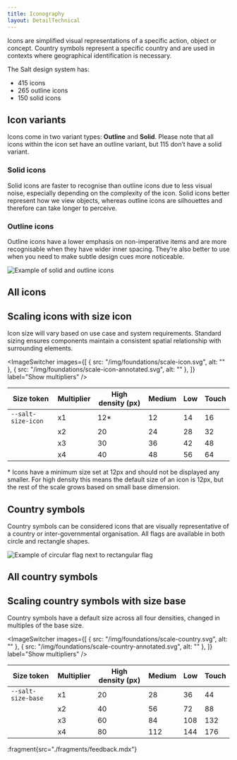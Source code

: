 ```yaml
---
title: Iconography
layout: DetailTechnical
---
```


Icons are simplified visual representations of a specific action, object or concept. Country symbols represent a specific country and are used in contexts where geographical identification is necessary.

The Salt design system has:

- 415 icons
- 265 outline icons
- 150 solid icons

## Icon variants

Icons come in two variant types: **Outline** and **Solid**. Please note that all icons within the icon set have an outline variant, but 115 don’t have a solid variant.

### Solid icons

Solid icons are faster to recognise than outline icons due to less visual noise, especially depending on the complexity of the icon. Solid icons better represent how we view objects, whereas outline icons are silhouettes and therefore can take longer to perceive.

### Outline icons

Outline icons have a lower emphasis on non-imperative items and are more recognisable when they have wider inner spacing. They’re also better to use when you need to make subtle design cues more noticeable.

<Image
  src="/img/foundations/iconography-icon-variants.png"
  alt="Example of solid and outline icons"
/>

## All icons

<IconPreview />

## Scaling icons with size icon

Icon size will vary based on use case and system requirements. Standard sizing ensures components maintain a consistent spatial relationship with surrounding elements.

<ImageSwitcher
  images={[
    { src: "/img/foundations/scale-icon.svg", alt: "" },
    { src: "/img/foundations/scale-icon-annotated.svg", alt: "" },
  ]}
  label="Show multipliers"
/>

| Size token         | Multiplier | High density (px) | Medium | Low | Touch |
| ------------------ | ---------- | ----------------- | ------ | --- | ----- |
| `--salt-size-icon` | x1         | 12\*              | 12     | 14  | 16    |
|                    | x2         | 20                | 24     | 28  | 32    |
|                    | x3         | 30                | 36     | 42  | 48    |
|                    | x4         | 40                | 48     | 56  | 64    |

\* Icons have a minimum size set at 12px and should not be displayed any smaller. For high density this means the default size of an icon is 12px, but the rest of the scale grows based on small base dimension.

## Country symbols

Country symbols can be considered icons that are visually representative of a country or inter-governmental organisation. All flags are available in both circle and rectangle shapes.

<Image
  src="/img/foundations/iconography-countrysymbols-variant.png"
  alt="Example of circular flag next to rectangular flag"
/>

## All country symbols

<CountrySymbolPreview />

## Scaling country symbols with size base

Country symbols have a default size across all four densities, changed in multiples of the base size.

<ImageSwitcher
  images={[
    { src: "/img/foundations/scale-country.svg", alt: "" },
    { src: "/img/foundations/scale-country-annotated.svg", alt: "" },
  ]}
  label="Show multipliers"
/>

| Size token         | Multiplier | High density (px) | Medium | Low | Touch |
| ------------------ | ---------- | ----------------- | ------ | --- | ----- |
| `--salt-size-base` | x1         | 20                | 28     | 36  | 44    |
|                    | x2         | 40                | 56     | 72  | 88    |
|                    | x3         | 60                | 84     | 108 | 132   |
|                    | x4         | 80                | 112    | 144 | 176   |

:fragment{src="./fragments/feedback.mdx"}
